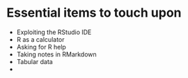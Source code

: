 # Essential items to touch upon

- Exploiting the RStudio IDE 
- R as a calculator
- Asking for R help
- Taking notes in RMarkdown
- Tabular data
- 





